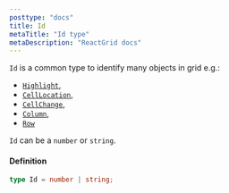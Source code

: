 ```yaml
---
posttype: "docs"
title: Id
metaTitle: "Id type"
metaDescription: "ReactGrid docs"
---
```


`Id` is a common type to identify many objects in grid e.g.: 
- [`Highlight`](/docs/3.1/7-api/0-interfaces/9-highlight/), 
- [`CellLocation`](/docs/3.1/7-api/0-interfaces/6-cell-location/),
- [`CellChange`](/docs/3.1/7-api/1-types/2-cell-change/),  
- [`Column`](/docs/3.1/7-api/0-interfaces/3-column/), 
- [`Row`](/docs/3.1/7-api/0-interfaces/2-row/)

`Id` can be a `number` or `string`.

#### Definition

```ts
type Id = number | string;
```